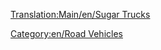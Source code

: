 [[Translation:Main/en/Sugar Trucks]]
{{en/RoadVehicle|name=MightyMover Sugar Truck
|img=MightyMover_Sugar.gif
|price=£4,844 ($9,658)
|speed=30 mph (48 km/h)
|annual=£421 ($848)
|designed=1935
|life=15
|capacity=17 tons of sugar
}}
{{en/RoadVehicle|name=Powernaught Sugar Truck
|img=Powernaught_Sugar.gif
|price=£6,086 ($12,136)
|speed=55 mph (88 km/h)
|annual=£794 ($1,584)
|designed=1974
|life=15
|capacity=19 tons of sugar
}}
{{en/RoadVehicle|name=Wizzowow Sugar Truck
|img=Wizzowow_Sugar.gif
|price=£6,490 ($12,980) 
|speed=70 mph (112 km/h)
|annual=£1,135 ($2,266)
|designed=2011
|life=15
|capacity=22 tons of sugar
}}

[[Category:en/Road Vehicles]]